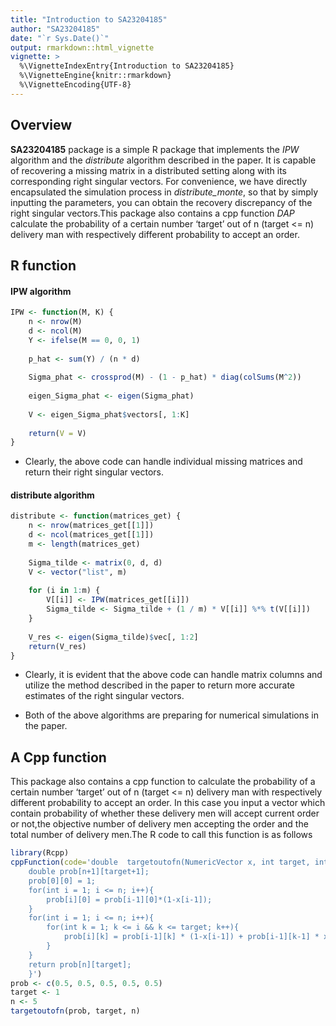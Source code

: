 ```yaml
---
title: "Introduction to SA23204185"
author: "SA23204185"
date: "`r Sys.Date()`"
output: rmarkdown::html_vignette
vignette: >
  %\VignetteIndexEntry{Introduction to SA23204185}
  %\VignetteEngine{knitr::rmarkdown}
  %\VignetteEncoding{UTF-8}
---
```


## Overview

__SA23204185__  package is a simple R package that implements the _IPW_ algorithm and the _distribute_ algorithm described in the paper. It is capable of recovering a missing matrix in a distributed setting along with its corresponding right singular vectors. For convenience, we have directly encapsulated the simulation process in _distribute_monte_, so that by simply inputting the parameters, you can obtain the recovery discrepancy of the right singular vectors.This package also contains a cpp function _DAP_  calculate the  probability of  a certain number 'target' out of n (target <= n) delivery man with respectively different probability to accept an order.



## R function

#### IPW algorithm

```r
IPW <- function(M, K) {
    n <- nrow(M)
    d <- ncol(M)
    Y <- ifelse(M == 0, 0, 1) 
    
    p_hat <- sum(Y) / (n * d)
    
    Sigma_phat <- crossprod(M) - (1 - p_hat) * diag(colSums(M^2))
    
    eigen_Sigma_phat <- eigen(Sigma_phat)
    
    V <- eigen_Sigma_phat$vectors[, 1:K]
    
    return(V = V)
}
```

* Clearly, the above code can handle individual missing matrices and return their right singular vectors.


#### distribute algorithm
```r
distribute <- function(matrices_get) {
    n <- nrow(matrices_get[[1]])
    d <- ncol(matrices_get[[1]])
    m <- length(matrices_get)
    
    Sigma_tilde <- matrix(0, d, d)
    V <- vector("list", m)
    
    for (i in 1:m) {
        V[[i]] <- IPW(matrices_get[[i]])
        Sigma_tilde <- Sigma_tilde + (1 / m) * V[[i]] %*% t(V[[i]])
    }
    
    V_res <- eigen(Sigma_tilde)$vec[, 1:2]
    return(V_res)
}
```

* Clearly, it is evident that the above code can handle matrix columns and utilize the method described in the paper to return more accurate estimates of the right singular vectors.

* Both of the above algorithms are preparing for numerical simulations in the paper.

## A Cpp function 

  This package also contains a cpp function to calculate the  probability of  a certain number 'target' out of n (target <= n) delivery man with respectively different probability to accept an order.
  In this case you input a  vector which contain probability of whether these delivery men will accept current order or not,the objective number of delivery men accepting the order and the total number of delivery men.The R code to call this function is as follows

```r
library(Rcpp)
cppFunction(code='double  targetoutofn(NumericVector x, int target, int n) {
    double prob[n+1][target+1];
    prob[0][0] = 1;
    for(int i = 1; i <= n; i++){
        prob[i][0] = prob[i-1][0]*(1-x[i-1]);
    }
    for(int i = 1; i <= n; i++){
        for(int k = 1; k <= i && k <= target; k++){
            prob[i][k] = prob[i-1][k] * (1-x[i-1]) + prob[i-1][k-1] * x[i-1];
        }
    }
    return prob[n][target];
    }')
prob <- c(0.5, 0.5, 0.5, 0.5, 0.5)
target <- 1
n <- 5
targetoutofn(prob, target, n)
```

